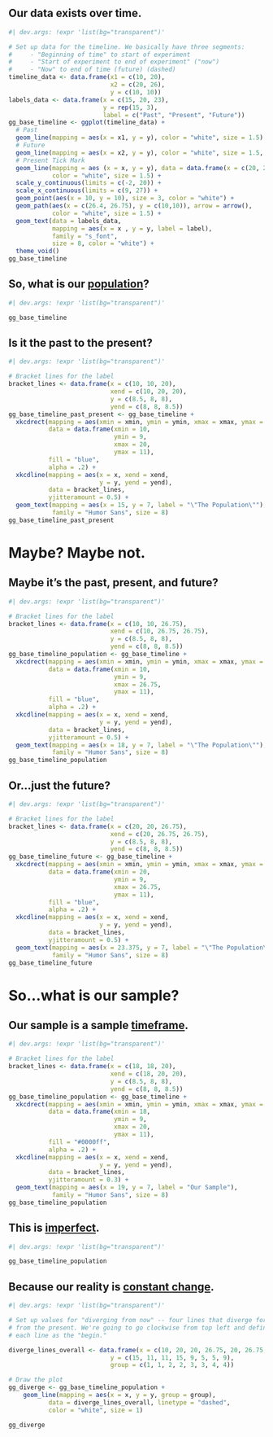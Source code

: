 
## Our data exists over time. {transition="fade"}

```r
#| dev.args: !expr 'list(bg="transparent")'

# Set up data for the timeline. We basically have three segments:
#     - "Beginning of time" to start of experiment
#     - "Start of experiment to end of experiment" ("now")
#     - "Now" to end of time (future) (dashed)
timeline_data <- data.frame(x1 = c(10, 20),
                            x2 = c(20, 26),
                            y = c(10, 10))
labels_data <- data.frame(x = c(15, 20, 23),
                          y = rep(15, 3),
                          label = c("Past", "Present", "Future"))
gg_base_timeline <- ggplot(timeline_data) +
  # Past
  geom_line(mapping = aes(x = x1, y = y), color = "white", size = 1.5) +
  # Future
  geom_line(mapping = aes(x = x2, y = y), color = "white", size = 1.5, linetype = "dashed") +
  # Present Tick Mark
  geom_line(mapping = aes (x = x, y = y), data = data.frame(x = c(20, 20), y = c(9.5, 10.5)),
            color = "white", size = 1.5) +
  scale_y_continuous(limits = c(-2, 20)) +
  scale_x_continuous(limits = c(9, 27)) +
  geom_point(aes(x = 10, y = 10), size = 3, color = "white") +
  geom_path(aes(x = c(26.4, 26.75), y = c(10,10)), arrow = arrow(), 
            color = "white", size = 1.5) +
  geom_text(data = labels_data,
            mapping = aes(x = x , y = y, label = label),
            family = "s_font",
            size = 8, color = "white") +
  theme_void()
gg_base_timeline

```

## So, what is our <span style = "text-decoration: underline;">population</span>? {transition="fade"}

```r
#| dev.args: !expr 'list(bg="transparent")'

gg_base_timeline
```


## Is it the past to the present? {transition="fade"}

```r
#| dev.args: !expr 'list(bg="transparent")'

# Bracket lines for the label
bracket_lines <- data.frame(x = c(10, 10, 20),
                            xend = c(10, 20, 20),
                            y = c(8.5, 8, 8),
                            yend = c(8, 8, 8.5))
gg_base_timeline_past_present <- gg_base_timeline +
  xkcdrect(mapping = aes(xmin = xmin, ymin = ymin, xmax = xmax, ymax = ymax, size = NA),
           data = data.frame(xmin = 10,
                             ymin = 9,
                             xmax = 20,
                             ymax = 11),
           fill = "blue",
           alpha = .2) + 
  xkcdline(mapping = aes(x = x, xend = xend,
                         y = y, yend = yend),
           data = bracket_lines,
           yjitteramount = 0.5) +
  geom_text(mapping = aes(x = 15, y = 7, label = "\"The Population\""),
            family = "Humor Sans", size = 8)
gg_base_timeline_past_present
```

# Maybe? Maybe not.

## Maybe it's the past, present, and future? {transition="fade"}

```r
#| dev.args: !expr 'list(bg="transparent")'

# Bracket lines for the label
bracket_lines <- data.frame(x = c(10, 10, 26.75),
                            xend = c(10, 26.75, 26.75),
                            y = c(8.5, 8, 8),
                            yend = c(8, 8, 8.5))
gg_base_timeline_population <- gg_base_timeline +
  xkcdrect(mapping = aes(xmin = xmin, ymin = ymin, xmax = xmax, ymax = ymax, size = NA),
           data = data.frame(xmin = 10,
                             ymin = 9,
                             xmax = 26.75,
                             ymax = 11),
           fill = "blue",
           alpha = .2) + 
  xkcdline(mapping = aes(x = x, xend = xend,
                         y = y, yend = yend),
           data = bracket_lines,
           yjitteramount = 0.5) +
  geom_text(mapping = aes(x = 18, y = 7, label = "\"The Population\""),
            family = "Humor Sans", size = 8)
gg_base_timeline_population
```


## Or...just the future? {transition="fade"}

```r
#| dev.args: !expr 'list(bg="transparent")'

# Bracket lines for the label
bracket_lines <- data.frame(x = c(20, 20, 26.75),
                            xend = c(20, 26.75, 26.75),
                            y = c(8.5, 8, 8),
                            yend = c(8, 8, 8.5))
gg_base_timeline_future <- gg_base_timeline +
  xkcdrect(mapping = aes(xmin = xmin, ymin = ymin, xmax = xmax, ymax = ymax, size = NA),
           data = data.frame(xmin = 20,
                             ymin = 9,
                             xmax = 26.75,
                             ymax = 11),
           fill = "blue",
           alpha = .2) + 
  xkcdline(mapping = aes(x = x, xend = xend,
                         y = y, yend = yend),
           data = bracket_lines,
           yjitteramount = 0.5) +
  geom_text(mapping = aes(x = 23.375, y = 7, label = "\"The Population\""),
            family = "Humor Sans", size = 8)
gg_base_timeline_future
```

# So...what is our sample?

## Our sample is a sample <span style="text-decoration: underline;">timeframe</span>. {transition="fade"}

```r
#| dev.args: !expr 'list(bg="transparent")'

# Bracket lines for the label
bracket_lines <- data.frame(x = c(18, 18, 20),
                            xend = c(18, 20, 20),
                            y = c(8.5, 8, 8),
                            yend = c(8, 8, 8.5))
gg_base_timeline_population <- gg_base_timeline +
  xkcdrect(mapping = aes(xmin = xmin, ymin = ymin, xmax = xmax, ymax = ymax, size = NA),
           data = data.frame(xmin = 18,
                             ymin = 9,
                             xmax = 20,
                             ymax = 11),
           fill = "#0000ff",
           alpha = .2) + 
  xkcdline(mapping = aes(x = x, xend = xend,
                         y = y, yend = yend),
           data = bracket_lines,
           yjitteramount = 0.3) +
  geom_text(mapping = aes(x = 19, y = 7, label = "Our Sample"),
            family = "Humor Sans", size = 8)
gg_base_timeline_population
```


## This is [imperfect]{.underline}. {transition="fade"}

```r
#| dev.args: !expr 'list(bg="transparent")'

gg_base_timeline_population
```


## Because our reality is [constant change]{.underline}. {transition="fade"}

```r
#| dev.args: !expr 'list(bg="transparent")'

# Set up values for "diverging from now" -- four lines that diverge forward and backwards
# from the present. We're going to go clockwise from top left and define the left side of
# each line as the "begin."

diverge_lines_overall <- data.frame(x = c(10, 20, 20, 26.75, 20, 26.75, 10, 20),
                            y = c(15, 11, 11, 15, 9, 5, 5, 9),
                            group = c(1, 1, 2, 2, 3, 3, 4, 4))

# Draw the plot
gg_diverge <- gg_base_timeline_population +
    geom_line(mapping = aes(x = x, y = y, group = group),
           data = diverge_lines_overall, linetype = "dashed",
           color = "white", size = 1) 

gg_diverge

```